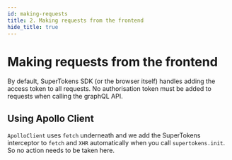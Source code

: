 ```yaml
---
id: making-requests
title: 2. Making requests from the frontend
hide_title: true
---
```


<!-- COPY DOCS -->
<!-- ./session/graphql-integration/making-requests.mdx -->

# Making requests from the frontend

By default, SuperTokens SDK (or the browser itself) handles adding the access token to all requests. No authorisation token must be added to requests when calling the graphQL API.

## Using Apollo Client
`ApolloClient` uses `fetch` underneath and we add the SuperTokens interceptor to `fetch` and `XHR` automatically when you call `supertokens.init`. So no action needs to be taken here.
